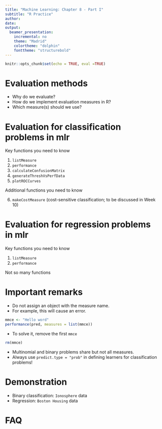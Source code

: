 ```yaml
---
title: "Machine Learning: Chapter 8 - Part I"
subtitle: "R Practice"
author:
date:
output:
  beamer_presentation:
    incremental: no
    theme: "Madrid"
    colortheme: "dolphin"
    fonttheme: "structurebold"
---
```


```r
knitr::opts_chunk$set(echo = TRUE, eval =TRUE)
```

# Evaluation methods

* Why do we evaluate?
* How do we implement evaluation measures in R?
* Which measure(s) should we use?

# Evaluation for classification problems in mlr

Key functions you need to know

1. `listMeasure`
2. `performance`
3. `calculateConfusionMatrix`
4. `generateThreshVsPerfData`
5. `plotROCCurves`

Additional functions you need to know

6. `makeCostMeasure` (cost-sensitive classification; to be discussed in Week 10)

# Evaluation for regression problems in mlr

Key functions you need to know

1. `listMeasure`
2. `performance`

Not so many functions

# Important remarks

* Do not assign an object with the measure name. 
* For example, this will cause an error.

```r
mmce <- "Hello word"
performance(pred, measures = list(mmce))
```

* To solve it, remove the first `mmce`

```r
rm(mmce)
```

* Multinomial and binary problems share but not all measures.
* Always use `predict.type = "prob"` in defining learners for classification problems!

# Demonstration 

* Binary classification: `Ionosphere` data
* Regression: `Boston Housing` data


# FAQ

